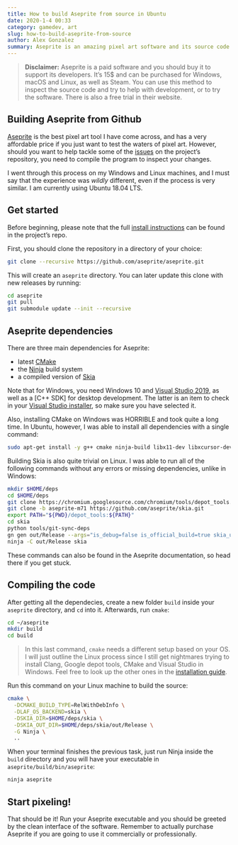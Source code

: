 ---
title: How to build Aseprite from source in Ubuntu
date: 2020-1-4 00:33
category: gamedev, art
slug: how-to-build-aseprite-from-source
author: Alex Gonzalez
summary: Aseprite is an amazing pixel art software and its source code is open. This is how you can build and test it, or help with its development.
---

> __Disclaimer:__
> Aseprite is a paid software and you should buy it to support its developers. It's 15$ and can be purchased for Windows, macOS and Linux, as well as Steam. You can use this method to inspect the source code and try to help with development, or to try the software. There is also a free trial in their website.

## Building Aseprite from Github

[Aseprite](https://www.aseprite.org) is the best pixel art tool I have come across, and has a very affordable price if you just want to test the waters of pixel art. However, should you want to help tackle some of the [issues](https://github.com/aseprite/aseprite/issues) on the project's repository, you need to compile the program to inspect your changes.

I went through this process on my Windows and Linux machines, and I must say that the experience was _wildly_ different, even if the process is very similar. I am currently using Ubuntu 18.04 LTS.

## Get started

Before beginning, please note that the full [install instructions](https://github.com/aseprite/aseprite/blob/master/INSTALL.md) can be found in the project's repo.

First, you should clone the repository in a directory of your choice:

```bash
git clone --recursive https://github.com/aseprite/aseprite.git
```

This will create an `aseprite` directory. You can later update this clone with new releases by running:

```bash
cd aseprite
git pull
git submodule update --init --recursive
```

## Aseprite dependencies

There are three main dependencies for Aseprite:

- latest [CMake](cmake.org)
- the [Ninja](ninja-build.org) build system
- a compiled version of [Skia](https://skia.org/)

Note that for Windows, you need Windows 10 and [Visual Studio 2019](https://visualstudio.microsoft.com/downloads/), as well as a [C++ SDK] for desktop development. The latter is an item to check in your [Visual Studio installer](https://imgur.com/4Pq2Cbv), so make sure you have selected it.

Also, installing CMake on Windows was HORRIBLE and took quite a long time. In Ubuntu, however, I was able to install all dependencies with a single command:

```bash
sudo apt-get install -y g++ cmake ninja-build libx11-dev libxcursor-dev libgl1-mesa-dev libfontconfig1-dev
```

Building Skia is also quite trivial on Linux. I was able to run all of the following commands without any errors or missing dependencies, unlike in Windows:

```bash
mkdir $HOME/deps
cd $HOME/deps
git clone https://chromium.googlesource.com/chromium/tools/depot_tools.git
git clone -b aseprite-m71 https://github.com/aseprite/skia.git
export PATH="${PWD}/depot_tools:${PATH}"
cd skia
python tools/git-sync-deps
gn gen out/Release --args="is_debug=false is_official_build=true skia_use_system_expat=false skia_use_system_icu=false skia_use_system_libjpeg_turbo=false skia_use_system_libpng=false skia_use_system_libwebp=false skia_use_system_zlib=false"
ninja -C out/Release skia
```

These commands can also be found in the Aseprite documentation, so head there if you get stuck.

## Compiling the code

After getting all the dependecies, create a new folder `build` inside your `aseprite` directory, and `cd` into it. Afterwards, run `cmake`:

```bash
cd ~/aseprite
mkdir build
cd build
```
> In this last command, `cmake` needs a different setup based on your OS. I will just outline the Linux process since I still get nightmares trying to install Clang, Google depot tools, CMake and Visual Studio in Windows. Feel free to look up the other ones in the [installation guide](https://github.com/aseprite/aseprite/blob/master/INSTALL.md#compiling).

Run this command on your Linux machine to build the source:

```bash
cmake \
  -DCMAKE_BUILD_TYPE=RelWithDebInfo \
  -DLAF_OS_BACKEND=skia \
  -DSKIA_DIR=$HOME/deps/skia \
  -DSKIA_OUT_DIR=$HOME/deps/skia/out/Release \
  -G Ninja \
  ..
```

When your terminal finishes the previous task, just run Ninja inside the `build` directory and you will have your executable in `aseprite/build/bin/aseprite`:

```bash
ninja aseprite
```

## Start pixeling!

That should be it! Run your Aseprite executable and you should be greeted by the clean interface of the software.
Remember to actually purchase Aseprite if you are going to use it commercially or professionally.





